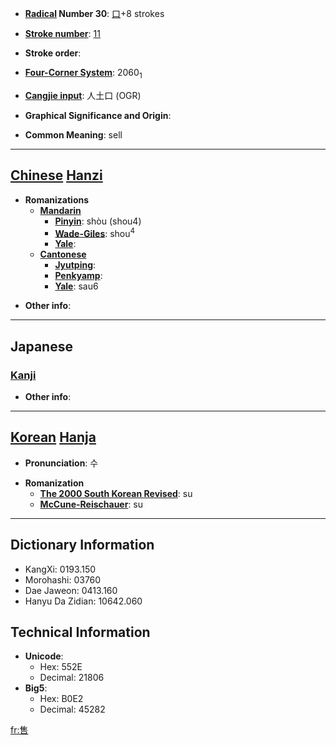 * '''[[Wiktionary:Chinese radical index| Radical]] Number 30''': [[Wiktionary:Chinese radical index 口|口]]+8 strokes

* '''[[Wiktionary:Chinese total strokes index|Stroke number]]''': [[Wiktionary:Chinese total strokes index 11|11]]

* '''Stroke order''': 

* '''[[Wiktionary:Chinese four corner index|Four-Corner System]]''': 2060<sub>1</sub>

* '''[[Wiktionary:Chinese Cangjie index|Cangjie input]]''': 人土口 (OGR)

* '''Graphical Significance and Origin''': 

* '''Common Meaning''': sell

----

== [[Chinese]] [[Hanzi]] ==

* '''Romanizations'''
** '''[[Mandarin]]'''
*** '''[[Pinyin]]''': shòu (shou4)
*** '''[[Wade-Giles]]''': shou<sup>4</sup>
*** '''[[Yale]]''': 
** '''[[Cantonese]]'''
*** '''[[Jyutping]]''':
*** '''[[Penkyamp]]''': 
*** '''[[Yale]]''': sau6

* '''Other info''': 

----

==Japanese==
===[[Kanji]]===
{{kanji|on readings=[[しゅう]] (shū)
|kun readings=[[うる]] (uru)
}}

* '''Other info''':  

----

== [[Korean]] [[Hanja]] ==

* '''Pronunciation''': 수

* '''Romanization'''
** '''[[The 2000 South Korean Revised Romanization|The 2000 South Korean Revised]]''': su
** '''[[McCune-Reischauer]]''': su

----

== Dictionary Information ==

* KangXi: 0193.150
* Morohashi: 03760
* Dae Jaweon: 0413.160
* Hanyu Da Zidian: 10642.060

== Technical Information ==

* '''Unicode''':
** Hex: 552E
** Decimal: 21806
* '''Big5''':
** Hex: B0E2
** Decimal: 45282

[[fr:售]]